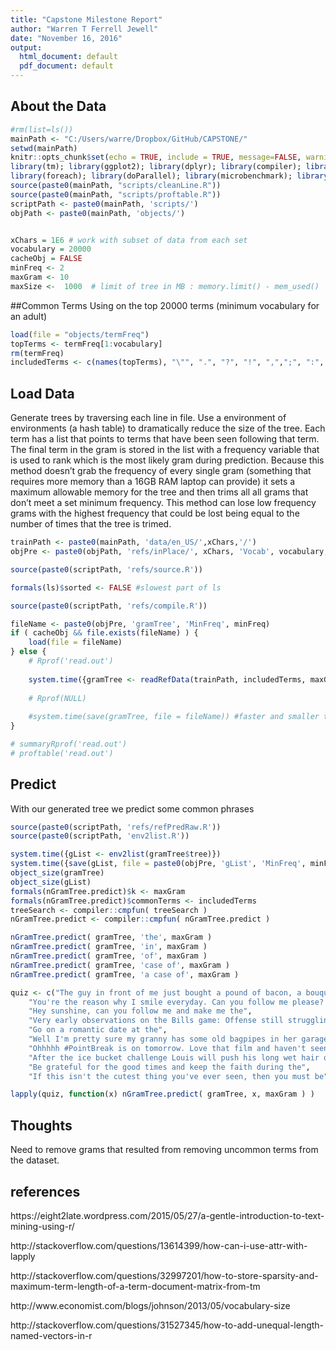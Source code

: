 ```yaml
---
title: "Capstone Milestone Report"
author: "Warren T Ferrell Jewell"
date: "November 16, 2016"
output:
  html_document: default
  pdf_document: default
---
```


## About the Data



```r
#rm(list=ls())
mainPath <- "C:/Users/warre/Dropbox/GitHub/CAPSTONE/"
setwd(mainPath)
knitr::opts_chunk$set(echo = TRUE, include = TRUE, message=FALSE, warning=FALSE)
library(tm); library(ggplot2); library(dplyr); library(compiler); library(methods)
library(foreach); library(doParallel); library(microbenchmark); library(fastmatch)
source(paste0(mainPath, "scripts/cleanLine.R"))
source(paste0(mainPath, "scripts/proftable.R"))
scriptPath <- paste0(mainPath, 'scripts/')
objPath <- paste0(mainPath, 'objects/')



```

```r
xChars = 1E6 # work with subset of data from each set
vocabulary = 20000
cacheObj = FALSE
minFreq <- 2
maxGram <- 10
maxSize <-  1000  # limit of tree in MB : memory.limit() - mem_used() 
```


##Common Terms
Using on the top 20000 terms (minimum vocabulary for an adult)

```r
load(file = "objects/termFreq")
topTerms <- termFreq[1:vocabulary]
rm(termFreq)
includedTerms <- c(names(topTerms), "\"", ".", "?", "!", ",",";", ":", "&") # add punctuation to terms to keep
```

## Load Data
Generate trees by traversing each line in file. Use a environment of environments (a hash table) to dramatically reduce the size of the tree. Each term has a list
that points to terms that have been seen following that term. The final term in the
gram is stored in the list with a frequency variable that is used to rank which
is the most likely gram during prediction. Because this method doesn't grab the 
frequency of every single gram (something that requires more memory than a 16GB RAM
laptop can provide) it sets a maximum allowable memory for the tree and then
trims all all grams that don't meet a set minimum frequency. This method can lose
low frequency grams with the highest frequency that could be lost being equal to
the number of times that the tree is trimed.


```r
trainPath <- paste0(mainPath, 'data/en_US/',xChars,'/')
objPre <- paste0(objPath, 'refs/inPlace/', xChars, 'Vocab', vocabulary, 'MaxSize', maxSize)

source(paste0(scriptPath, 'refs/source.R'))

formals(ls)$sorted <- FALSE #slowest part of ls

source(paste0(scriptPath, 'refs/compile.R'))

fileName <- paste0(objPre, 'gramTree', 'MinFreq', minFreq)
if ( cacheObj && file.exists(fileName) ) {
    load(file = fileName)
} else {
    # Rprof('read.out')
    
    system.time({gramTree <- readRefData(trainPath, includedTerms, maxGram, maxSize, minFreq, FALSE)})
    
    # Rprof(NULL)
    
    #system.time(save(gramTree, file = fileName)) #faster and smaller to change to List and then save
}

# summaryRprof('read.out')
# proftable('read.out')

```

## Predict
With our generated tree we predict some common phrases

```r
source(paste0(scriptPath, 'refs/refPredRaw.R'))
source(paste0(scriptPath, 'env2list.R'))

system.time({gList <- env2list(gramTree$tree)})
system.time({save(gList, file = paste0(objPre, 'gList', 'MinFreq', minFreq))})
object_size(gramTree)
object_size(gList)
formals(nGramTree.predict)$k <- maxGram
formals(nGramTree.predict)$commonTerms <- includedTerms
treeSearch <- compiler::cmpfun( treeSearch )
nGramTree.predict <- compiler::cmpfun( nGramTree.predict )

nGramTree.predict( gramTree, 'the', maxGram )
nGramTree.predict( gramTree, 'in', maxGram )
nGramTree.predict( gramTree, 'of', maxGram )
nGramTree.predict( gramTree, 'case of', maxGram )
nGramTree.predict( gramTree, 'a case of', maxGram )

```


```r
quiz <- c("The guy in front of me just bought a pound of bacon, a bouquet, and a case of", 
    "You're the reason why I smile everyday. Can you follow me please? It would mean the",
    "Hey sunshine, can you follow me and make me the",
    "Very early observations on the Bills game: Offense still struggling but the",
    "Go on a romantic date at the",
    "Well I'm pretty sure my granny has some old bagpipes in her garage I'll dust them off and be on my",
    "Ohhhhh #PointBreak is on tomorrow. Love that film and haven't seen it in quite some",
    "After the ice bucket challenge Louis will push his long wet hair out of his eyes with his little",
    "Be grateful for the good times and keep the faith during the",
    "If this isn't the cutest thing you've ever seen, then you must be")

```


```r

lapply(quiz, function(x) nGramTree.predict( gramTree, x, maxGram ) )


```


## Thoughts
Need to remove grams that resulted from removing uncommon terms from the dataset. 


## references
https://eight2late.wordpress.com/2015/05/27/a-gentle-introduction-to-text-mining-using-r/

http://stackoverflow.com/questions/13614399/how-can-i-use-attr-with-lapply

http://stackoverflow.com/questions/32997201/how-to-store-sparsity-and-maximum-term-length-of-a-term-document-matrix-from-tm

http://www.economist.com/blogs/johnson/2013/05/vocabulary-size

http://stackoverflow.com/questions/31527345/how-to-add-unequal-length-named-vectors-in-r
